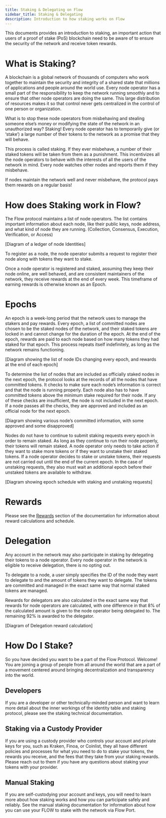 ```yaml
---
title: Staking & Delegating on Flow
sidebar_title: Staking & Delegating
description: Introduction to how staking works on Flow
---
```


This documents provides an introduction to staking, an important action that
users of a proof of stake (PoS) blockchain need to be aware of to ensure the security
of the network and receive token rewards.

# What is Staking?

A blockchain is a global network of thousands of computers who work together
to maintain the security and integrity of a shared state that millions of applications and people around the world use. 
Every node operator has a small part of the responsibility to keep the network running smoothly 
and to ensure that other node operators are doing the same. 
This large distribution of resources makes it so that control never gets centralized in the control of one person or organization.

What is to stop these node operators from misbehaving and stealing someone else’s money 
or modifying the state of the network in an unauthorized way? Staking! 
Every node operator has to temporarily give (or ‘stake’) 
a large number of their tokens to the network as a promise that they will behave. 

This process is called staking. 
If they ever misbehave, a number of their staked tokens will be taken from them as a punishment. 
This incentivizes all the node operators to behave with the interests of all the users of the network in mind. 
Every node watches other nodes and reports them if they misbehave. 

If nodes maintain the network well and never misbehave, the protocol pays them rewards on a regular basis!

# How does Staking work in Flow?

The Flow protocol maintains a list of node operators. 
The list contains important information about each node, like their public keys, node address, and what kind of node they are running. 
(Collection, Consensus, Execution, Verification, or Access)

[Diagram of a ledger of node Identities]

To register as a node, the node operator submits a request to register their node along with tokens they want to stake.

Once a node operator is registered and staked, assuming they keep their node online, are well behaved, 
and are consistent maintainers of the network, they receive rewards at the end of every week. 
This timeframe of earning rewards is otherwise known as an Epoch.

# Epochs

An epoch is a week-long period that the network uses to manage the stakers and pay rewards.
Every epoch, a list of committed nodes are chosen to be the staked nodes of the network, 
and their staked tokens are locked in and cannot change for the duration of the epoch. 
At the end of the epoch, rewards are paid to each node based on how many tokens they had staked for that epoch. 
This process repeats itself indefinitely, as long as the network remains functioning.

[Diagram showing the list of node IDs changing every epoch, and rewards at the end of each epoch]

To determine the list of nodes that are included as officially staked nodes in the next epoch, 
the protocol looks at the records of all the nodes that have committed tokens. 
It checks to make sure each node’s information is correct and that the node is running properly. 
Each node also has to have committed tokens above the minimum stake required for their node. 
If any of these checks are insufficient, the node is not included in the next epoch. 
If a node passes all the checks, they are approved and included as an official node for the next epoch.

[Diagram showing various node’s committed information, with some approved and some disapproved]

Nodes do not have to continue to submit staking requests every epoch in order to remain staked. 
As long as they continue to run their node properly, their tokens will remain staked. 
A node operator only needs to take action if they want to stake more tokens or if they want to unstake their staked tokens. 
If a node operator decides to stake or unstake tokens, 
their requests are not carried out until the end of the current epoch.
In the case of unstaking requests, they also must wait an additional epoch before their unstaked tokens are available to withdraw.

[Diagram showing epoch schedule with staking and unstaking requests]

# Rewards

Please see the [Rewards](../rewards) section of the documentation for information about reward calculations and schedule.

# Delegation
Any account in the network may also participate in staking by delegating their tokens to a node operator. 
Every node operator in the network is eligible to receive delegation, there is no opting out. 

To delegate to a node, a user simply specifies the ID of the node they want to delegate to 
and the amount of tokens they want to delegate. 
The tokens are committed and managed in the exact same way that normal staked tokens are managed. 

Rewards for delegators are also calculated in the exact same way that rewards for node operators are calculated, 
with one difference in that 8% of the calculated amount is given to the node operator being delegated to. 
The remaining 92% is awarded to the delegator.

[Diagram of Delegation reward calculation]

# How Do I Stake?

So you have decided you want to be a part of the Flow Protocol. Welcome! 
You are joining a group of people from all around the world that are a part of a movement centered 
around bringing decentralization and transparency into the world. 

## Developers

If you are a developer or other technically-minded person and want to learn more detail
about the inner workings of the identity table and staking protocol, please see the staking technical documentation.

## Staking via a Custody Provider

If you are using a custody provider who controls your account and private keys for you, 
such as Kraken, Finoa, or Coinlist, they all have different policies and processes 
for what you need to do to stake your tokens, the rewards you receive, 
and the fees that they take from your staking rewards. 
Please reach out to them if you have any questions about staking your tokens with your provider.

## Manual Staking

If you are self-custodying your account and keys, you will need to learn more about how staking works
and how you can participate safely and reliably. 
See the manual staking documentation for information about how you can use your FLOW 
to stake with the network via Flow Port.
